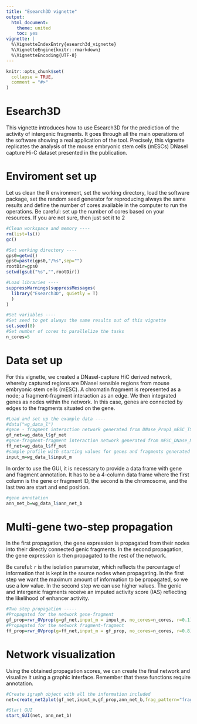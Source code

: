 ```yaml
---
title: "Esearch3D vignette"
output:
  html_document:
    theme: united
    toc: yes
vignette: |
  %\VignetteIndexEntry{esearch3d_vignette} 
  %\VignetteEngine{knitr::rmarkdown} 
  %\VignetteEncoding{UTF-8}
---
```


```r
knitr::opts_chunk$set(
  collapse = TRUE,
  comment = "#>"
)
```

# Esearch3D  
This vignette introduces how to use Esearch3D for the prediction of the activity of intergenic fragments. 
It goes through all the main operations of the software showing a real application of the tool. Precisely, this vignette replicates the analysis of the mouse embryonic stem cells (mESCs) DNaseI capture Hi-C dataset presented in the publication.  

# Enviroment set up
Let us clean the R environment, set the working directory, load the software package, set the random seed generator for reproducing always the same results and define the number of cores available in the computer to run the operations.
Be careful: set up the number of cores based on your resources. If you are not sure, then just set it to 2

```r

#Clean workspace and memory ----
rm(list=ls())
gc()

#Set working directory ----
gps0=getwd()
gps0=paste(gps0,"/%s",sep="")
rootDir=gps0
setwd(gsub("%s","",rootDir))

#Load libraries ----
suppressWarnings(suppressMessages(
  library("Esearch3D", quietly = T)
  )
)

#Set variables ----
#Set seed to get always the same results out of this vignette
set.seed(8)
#Set number of cores to parallelize the tasks
n_cores=5
```

# Data set up
For this vignette, we created a DNaseI-capture HiC derived network, whereby captured regions are DNaseI sensible regions from mouse embryonic stem cells (mESC). A  chromatin fragment is represented as a node; a fragment-fragment interaction as an edge. We then integrated genes as nodes within the network. In this case, genes are connected by edges to the fragments situated on the gene.

```r

#Load and set up the example data ----
#data("wg_data_l")
#gene - fragment interaction network generated from DNase_Prop1_mESC_TSS interactions data
gf_net=wg_data_l$gf_net
#gene-fragment-fragment interaction network generated from mESC_DNase_Net interactions data
ff_net=wg_data_l$ff_net
#sample profile with starting values for genes and fragments generated from mESC_bin_matrix_Prop1
input_m=wg_data_l$input_m
```

In order to use the GUI, it is necessary to provide a data frame with gene and fragment annotation. It has to be a 4-column data frame where the first column is the gene or fragment ID, the second is the chromosome, and the last two are start and end position.

```r
#gene annotation
ann_net_b=wg_data_l$ann_net_b 
```

# Multi-gene two-step propagation
In the first propagation, the gene expression is propagated from their nodes into their directly connected genic fragments. 
In the second propagation, the gene expression is then propagated to the rest of the network.

Be careful: `r` is the isolation parameter, which reflects the percentage of information that is kept in the source nodes when propagating. In the first step we want the maximum amount of information to be propagated, so we use a low value. In the second step we can use higher values.
The genic and intergenic fragments receive an imputed activity score (IAS) reflecting the likelihood of enhancer activity.

```r

#Two step propagation -----
#Propagated for the network gene-fragment
gf_prop=rwr_OVprop(g=gf_net,input_m = input_m, no_cores=n_cores, r=0.1)
#Propagated for the network fragment-fragment
ff_prop=rwr_OVprop(g=ff_net,input_m = gf_prop, no_cores=n_cores, r=0.8)

```

# Network visualization
Using the obtained propagation scores, we can create the final network and visualize it using a graphic interface. Remember that these functions require annotation.
```r
#Create igraph object with all the information included
net=create_net2plot(gf_net,input_m,gf_prop,ann_net_b,frag_pattern="frag",ff_net,ff_prop)

#Start GUI
start_GUI(net, ann_net_b)
```
 









